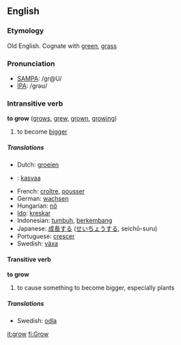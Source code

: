 ==English==
=== Etymology ===
Old English. Cognate with [[green]], [[grass]]

=== Pronunciation ===
*[[w:SAMPA|SAMPA]]: /gr@U/
*[[w:IPA|IPA]]: /ɡrəʊ/

===Intransitive verb===
'''to grow''' ([[grows]], [[grew]], [[grown]], [[growing]])

# to become [[bigger]]

===== Translations =====
*Dutch: [[groeien]]
*{{fi}}: [[kasvaa]]
*French: [[croître]], [[pousser]]
*German: [[wachsen]]
*Hungarian: [[nő]]
*[[Ido]]: [[kreskar]]
*Indonesian: [[tumbuh]], [[kembang|berkembang]]
*Japanese: [[成長]]する ([[せいちょう]]する, seichō-suru)
*Portuguese: [[crescer]]
*Swedish: [[växa]]

====Transitive verb====
'''to grow'''
# to cause something to become bigger, especially plants

=====Translations=====
*Swedish: [[odla]]

[[it:grow]]
[[fi:Grow]]